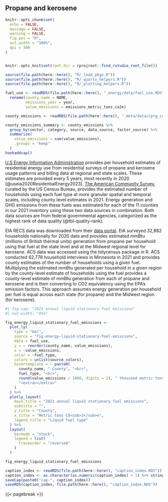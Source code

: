 ## Propane and kerosene
```r
knitr::opts_chunk$set(
  echo = FALSE,
  message = FALSE,
  warning = FALSE,
  fig.pos = "H",
  out.width = "100%",
  dpi = 300
)


knitr::opts_knit$set(root.dir = rprojroot::find_rstudio_root_file())
```

```r
source(file.path(here::here(), "R/_load_pkgs.R"))
source(file.path(here::here(), "R/_quarto_helpers.R"))
source(file.path(here::here(), "R/_plotting_helpers.R"))

fuel_use <- readRDS(file.path(here::here(), "_energy/data/fuel_use.RDS")) %>% 
  rename(county_name = NAME,
         emissions_year = year,
         value_emissions = emissions_metric_tons_co2e)

county_emissions <- readRDS(file.path(here::here(), "_meta/data/cprg_county_emissions.RDS"))

county_emissions_summary <- county_emissions %>%
  group_by(sector, category, source, data_source, factor_source) %>%
  summarize(
    value_emissions = sum(value_emissions),
    .groups = "keep"
  )
hookaddcap()
```

[U.S Energy Information Administration](www.eia.gov) provides per household estimates of residential energy use from residential surveys of propane and kerosene usage patterns and billing data at regional and state scales. These estimates are provided every 5 years, most recently in 2020 [@useia2020ResidentialEnergy2023]. [The American Community Survey](https://www.census.gov/programs-surveys/acs), curated by the US Census Bureau, provides the estimated number of households using each fuel type at more granular spatial and temporal scales, including county level estimates in 2021. Energy generation and GHG emissions from these fuels was estimated for each of the 11 counties in our 2021 inventory using these two data sources in combination. Both data sources are from federal governmental agencies, categorized as the highest rank of data quality (@tbl-quality-rank). 

EIA RECS data was downloaded from their [data portal](https://www.eia.gov/consumption/residential/data/2020/). EIA surveyed 32,882 households nationally for 2020 data and provides estimated mmBtu (millions of British thermal units) generation from propane per household using that fuel at the state level and at the Midwest regional level for kerosene. ACS data was accessed using the tidycensus package in R. ACS conducted 62,778 household interviews in Minnesota in 2021 and provides county estimates  of the number of households using a given fuel. Multiplying the estimated mmBtu generated per household in a given region by the county-level estimate of households using the fuel provides a county-level estimate of mmBtu generation from each of propane and kerosene and is then converting  to CO2 equivalency using the EPA's emission factors. This approach assumes energy generation per household per fuel is equal across each state (for propane) and the Midwest region (for kerosene).

```r
#| fig-cap: "2021 annual liquid stationary fuel emissions"
#| out-width: "95%"

fig_energy_liquid_stationary_fuel_emissions <-
  plot_ly(
    type = "bar",
    source = "fig-energy-liquid-stationary-fuel-emissions",
    data = fuel_use,
    y = ~ reorder(county_name, value_emissions),
    x = ~value_emissions,
    color = ~fuel_type,
    colors = unlist(source_colors),
    hovertemplate = ~ paste0(
      county_name, " County", "<br>",
      fuel_type, "<br>",
      round(value_emissions / 1000, digits = 2), " thousand metric tons CO<sub>2</sub>e", "<br>",
      "<extra></extra>"
    )
  ) %>%
  plotly_layout(
    main_title = "2021 annual liquid stationary fuel emissions",
    subtitle = "",
    y_title = "County",
    x_title = "Metric tons CO<sub>2</sub>e",
    legend_title = "Liquid fuel type"
  ) %>%
  layout(
    barmode = "stack",
    legend = list(
      traceorder = "reversed"
    )
  )

fig_energy_liquid_stationary_fuel_emissions
```




```r
caption_index <- readRDS(file.path(here::here(), "caption_index.RDS"))
caption_index <- as.character(as.numeric(caption_index) + 1) %>% stringr::str_pad(width = 2, side = "left", pad = "0")
saveCap(paste0("cap-", caption_index))
saveRDS(caption_index, file.path(here::here(), "caption_index.RDS"))
```

{{< pagebreak >}}
